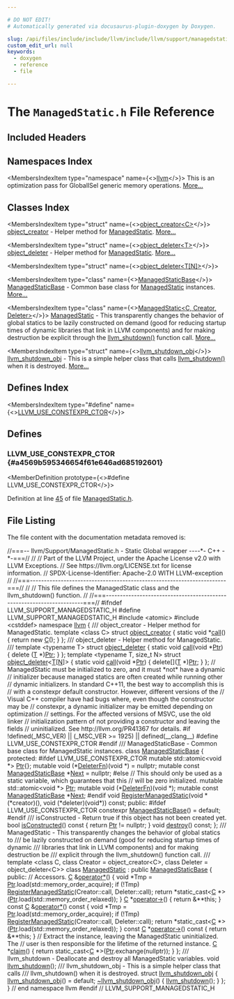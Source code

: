 ```yaml
---

# DO NOT EDIT!
# Automatically generated via docusaurus-plugin-doxygen by Doxygen.

slug: /api/files/include/include/llvm/include/llvm/support/managedstatic-h
custom_edit_url: null
keywords:
  - doxygen
  - reference
  - file

---
```





# The `ManagedStatic.h` File Reference

<DoxygenPage pluginConfig={pluginConfig}>



## Included Headers

<IncludesList>
<IncludesListItem
  filePath="atomic"
  permalink=""
  isLocal="false" />
<IncludesListItem
  filePath="cstddef"
  permalink=""
  isLocal="false" />
</IncludesList>

## Namespaces Index

<MembersIndex>

<MembersIndexItem
  type="namespace"
  name={<><a href="/docs/api/namespaces/llvm">llvm</a></>}>
This is an optimization pass for GlobalISel generic memory operations. <a href="/docs/api/namespaces/llvm/#details">More...</a>
</MembersIndexItem>

</MembersIndex>

## Classes Index

<MembersIndex>

<MembersIndexItem
  type="struct"
  name={<><a href="/docs/api/structs/llvm/object-creator">object_creator&lt;C&gt;</a></>}>
<a href="/docs/api/structs/llvm/object-creator">object&#95;creator</a> - Helper method for <a href="/docs/api/classes/llvm/managedstatic">ManagedStatic</a>. <a href="/docs/api/structs/llvm/object-creator/#details">More...</a>
</MembersIndexItem>

<MembersIndexItem
  type="struct"
  name={<><a href="/docs/api/structs/llvm/object-deleter">object_deleter&lt;T&gt;</a></>}>
<a href="/docs/api/structs/llvm/object-deleter">object&#95;deleter</a> - Helper method for <a href="/docs/api/classes/llvm/managedstatic">ManagedStatic</a>. <a href="/docs/api/structs/llvm/object-deleter/#details">More...</a>
</MembersIndexItem>

<MembersIndexItem
  type="struct"
  name={<><a href="/docs/api/structs/llvm/object-deleter-d1db5e2869ffd4ae3eba61b54c182667">object_deleter&lt;T[N]&gt;</a></>}>
</MembersIndexItem>

<MembersIndexItem
  type="class"
  name={<><a href="/docs/api/classes/llvm/managedstaticbase">ManagedStaticBase</a></>}>
<a href="/docs/api/classes/llvm/managedstaticbase">ManagedStaticBase</a> - Common base class for <a href="/docs/api/classes/llvm/managedstatic">ManagedStatic</a> instances. <a href="/docs/api/classes/llvm/managedstaticbase/#details">More...</a>
</MembersIndexItem>

<MembersIndexItem
  type="class"
  name={<><a href="/docs/api/classes/llvm/managedstatic">ManagedStatic&lt;C, Creator, Deleter&gt;</a></>}>
<a href="/docs/api/classes/llvm/managedstatic">ManagedStatic</a> - This transparently changes the behavior of global statics to be lazily constructed on demand (good for reducing startup times of dynamic libraries that link in LLVM components) and for making destruction be explicit through the <a href="/docs/api/namespaces/llvm/#ac27f7fe6f1543ef516aa0998bad20335">llvm&#95;shutdown()</a> function call. <a href="/docs/api/classes/llvm/managedstatic/#details">More...</a>
</MembersIndexItem>

<MembersIndexItem
  type="struct"
  name={<><a href="/docs/api/structs/llvm/llvm-shutdown-obj">llvm_shutdown_obj</a></>}>
<a href="/docs/api/structs/llvm/llvm-shutdown-obj">llvm&#95;shutdown&#95;obj</a> - This is a simple helper class that calls <a href="/docs/api/namespaces/llvm/#ac27f7fe6f1543ef516aa0998bad20335">llvm&#95;shutdown()</a> when it is destroyed. <a href="/docs/api/structs/llvm/llvm-shutdown-obj/#details">More...</a>
</MembersIndexItem>

</MembersIndex>

## Defines Index

<MembersIndex>

<MembersIndexItem
  type="#define"
  name={<><a href="#a4569b595346654f61e646ad685192601">LLVM&#95;USE&#95;CONSTEXPR&#95;CTOR</a></>}>
</MembersIndexItem>

</MembersIndex>


<SectionDefinition>

## Defines

### LLVM&#95;USE&#95;CONSTEXPR&#95;CTOR {#a4569b595346654f61e646ad685192601}

<MemberDefinition
  prototype={<>#define LLVM&#95;USE&#95;CONSTEXPR&#95;CTOR</>}>

Definition at line <a href="#l00045">45</a> of file <a href="/docs/api/files/include/include/llvm/include/llvm/support/managedstatic-h">ManagedStatic.h</a>.
</MemberDefinition>

</SectionDefinition>

## File Listing

The file content with the documentation metadata removed is:

<ProgramListing>

<Link id="l00001" /><CodeLine lineNumber="1"><Highlight kind="comment">//===-- llvm/Support/ManagedStatic.h - Static Global wrapper ----&#42;- C++ -&#42;-===//</Highlight><Highlight kind="normal"></Highlight></CodeLine>
<Link id="l00002" /><CodeLine lineNumber="2"><Highlight kind="normal"></Highlight><Highlight kind="comment">//</Highlight><Highlight kind="normal"></Highlight></CodeLine>
<Link id="l00003" /><CodeLine lineNumber="3"><Highlight kind="normal"></Highlight><Highlight kind="comment">// Part of the LLVM Project, under the Apache License v2.0 with LLVM Exceptions.</Highlight><Highlight kind="normal"></Highlight></CodeLine>
<Link id="l00004" /><CodeLine lineNumber="4"><Highlight kind="normal"></Highlight><Highlight kind="comment">// See https://llvm.org/LICENSE.txt for license information.</Highlight><Highlight kind="normal"></Highlight></CodeLine>
<Link id="l00005" /><CodeLine lineNumber="5"><Highlight kind="normal"></Highlight><Highlight kind="comment">// SPDX-License-Identifier: Apache-2.0 WITH LLVM-exception</Highlight><Highlight kind="normal"></Highlight></CodeLine>
<Link id="l00006" /><CodeLine lineNumber="6"><Highlight kind="normal"></Highlight><Highlight kind="comment">//</Highlight><Highlight kind="normal"></Highlight></CodeLine>
<Link id="l00007" /><CodeLine lineNumber="7"><Highlight kind="normal"></Highlight><Highlight kind="comment">//===----------------------------------------------------------------------===//</Highlight><Highlight kind="normal"></Highlight></CodeLine>
<Link id="l00008" /><CodeLine lineNumber="8"><Highlight kind="normal"></Highlight><Highlight kind="comment">//</Highlight><Highlight kind="normal"></Highlight></CodeLine>
<Link id="l00009" /><CodeLine lineNumber="9"><Highlight kind="normal"></Highlight><Highlight kind="comment">// This file defines the ManagedStatic class and the llvm&#95;shutdown() function.</Highlight><Highlight kind="normal"></Highlight></CodeLine>
<Link id="l00010" /><CodeLine lineNumber="10"><Highlight kind="normal"></Highlight><Highlight kind="comment">//</Highlight><Highlight kind="normal"></Highlight></CodeLine>
<Link id="l00011" /><CodeLine lineNumber="11"><Highlight kind="normal"></Highlight><Highlight kind="comment">//===----------------------------------------------------------------------===//</Highlight><Highlight kind="normal"></Highlight></CodeLine>
<Link id="l00012" /><CodeLine lineNumber="12"><Highlight kind="normal"></Highlight></CodeLine>
<Link id="l00013" /><CodeLine lineNumber="13"><Highlight kind="normal"></Highlight><Highlight kind="preprocessor">#ifndef LLVM&#95;SUPPORT&#95;MANAGEDSTATIC&#95;H</Highlight><Highlight kind="normal"></Highlight></CodeLine>
<Link id="l00014" /><CodeLine lineNumber="14"><Highlight kind="normal"></Highlight><Highlight kind="preprocessor">#define LLVM&#95;SUPPORT&#95;MANAGEDSTATIC&#95;H</Highlight><Highlight kind="normal"></Highlight></CodeLine>
<Link id="l00015" /><CodeLine lineNumber="15"><Highlight kind="normal"></Highlight></CodeLine>
<Link id="l00016" /><CodeLine lineNumber="16"><Highlight kind="normal"></Highlight><Highlight kind="preprocessor">#include &lt;atomic&gt;</Highlight><Highlight kind="normal"></Highlight></CodeLine>
<Link id="l00017" /><CodeLine lineNumber="17"><Highlight kind="normal"></Highlight><Highlight kind="preprocessor">#include &lt;cstddef&gt;</Highlight><Highlight kind="normal"></Highlight></CodeLine>
<Link id="l00018" /><CodeLine lineNumber="18"><Highlight kind="normal"></Highlight></CodeLine>
<Link id="l00019" /><CodeLine lineNumber="19"><Highlight kind="normal"></Highlight><Highlight kind="keyword">namespace </Highlight><Highlight kind="normal"><a href="/docs/api/namespaces/llvm">llvm</a> &#123;</Highlight></CodeLine>
<Link id="l00020" /><CodeLine lineNumber="20"><Highlight kind="normal"></Highlight><Highlight kind="comment"></Highlight></CodeLine>
<Link id="l00021" /><CodeLine lineNumber="21"><Highlight kind="comment">/// object&#95;creator - Helper method for ManagedStatic.</Highlight><Highlight kind="normal"></Highlight></CodeLine>
<Link id="l00022" /><CodeLine lineNumber="22" lineLink="/docs/api/structs/llvm/object-creator"><Highlight kind="normal"></Highlight><Highlight kind="keyword">template</Highlight><Highlight kind="normal"> &lt;</Highlight><Highlight kind="keyword">class</Highlight><Highlight kind="normal"> C&gt; </Highlight><Highlight kind="keyword">struct </Highlight><Highlight kind="normal"><a href="/docs/api/structs/llvm/object-creator">object&#95;creator</a> &#123;</Highlight></CodeLine>
<Link id="l00023" /><CodeLine lineNumber="23" lineLink="/docs/api/structs/llvm/object-creator/#ae1dbab24fb3abd06f0e7dbf34f696cd8"><Highlight kind="normal">  </Highlight><Highlight kind="keyword">static</Highlight><Highlight kind="normal"> </Highlight><Highlight kind="keywordtype">void</Highlight><Highlight kind="normal"> &#42;<a href="/docs/api/structs/llvm/object-creator/#ae1dbab24fb3abd06f0e7dbf34f696cd8">call</a>() &#123; </Highlight><Highlight kind="keywordflow">return</Highlight><Highlight kind="normal"> </Highlight><Highlight kind="keyword">new</Highlight><Highlight kind="normal"> <a href="/docs/api/namespaces/llvm/callingconv/#ac6aa1387c4375260e2468eb5a77fdb4cafd841a49aec1539bc88abc8ff9e170fb">C</a>(); &#125;</Highlight></CodeLine>
<Link id="l00024" /><CodeLine lineNumber="24"><Highlight kind="normal">&#125;;</Highlight></CodeLine>
<Link id="l00025" /><CodeLine lineNumber="25"><Highlight kind="normal"></Highlight><Highlight kind="comment"></Highlight></CodeLine>
<Link id="l00026" /><CodeLine lineNumber="26"><Highlight kind="comment">/// object&#95;deleter - Helper method for ManagedStatic.</Highlight></CodeLine>
<Link id="l00027" /><CodeLine lineNumber="27"><Highlight kind="comment">///</Highlight><Highlight kind="normal"></Highlight></CodeLine>
<Link id="l00028" /><CodeLine lineNumber="28" lineLink="/docs/api/structs/llvm/object-deleter"><Highlight kind="normal"></Highlight><Highlight kind="keyword">template</Highlight><Highlight kind="normal"> &lt;</Highlight><Highlight kind="keyword">typename</Highlight><Highlight kind="normal"> T&gt; </Highlight><Highlight kind="keyword">struct </Highlight><Highlight kind="normal"><a href="/docs/api/structs/llvm/object-deleter">object&#95;deleter</a> &#123;</Highlight></CodeLine>
<Link id="l00029" /><CodeLine lineNumber="29" lineLink="/docs/api/structs/llvm/object-deleter/#a9fa985c43caa3985bff5096731430d09"><Highlight kind="normal">  </Highlight><Highlight kind="keyword">static</Highlight><Highlight kind="normal"> </Highlight><Highlight kind="keywordtype">void</Highlight><Highlight kind="normal"> <a href="/docs/api/structs/llvm/object-deleter/#a9fa985c43caa3985bff5096731430d09">call</a>(</Highlight><Highlight kind="keywordtype">void</Highlight><Highlight kind="normal"> &#42;<a href="/docs/api/files/lib/lib/analysis/targetlibraryinfo-cpp/#aca185e6d0e9f423dbb24440206454872a11dbf501abf829b3ab7049c2d3a8a053">Ptr</a>) &#123; </Highlight><Highlight kind="keyword">delete</Highlight><Highlight kind="normal"> (<a href="/docs/api/files/lib/lib/target/lib/target/mips/mips16isellowering-cpp/#a0acb682b8260ab1c60b918599864e2e5">T</a> &#42;)<a href="/docs/api/files/lib/lib/analysis/targetlibraryinfo-cpp/#aca185e6d0e9f423dbb24440206454872a11dbf501abf829b3ab7049c2d3a8a053">Ptr</a>; &#125;</Highlight></CodeLine>
<Link id="l00030" /><CodeLine lineNumber="30"><Highlight kind="normal">&#125;;</Highlight></CodeLine>
<Link id="l00031" /><CodeLine lineNumber="31" lineLink="/docs/api/structs/llvm/object-deleter-d1db5e2869ffd4ae3eba61b54c182667"><Highlight kind="normal"></Highlight><Highlight kind="keyword">template</Highlight><Highlight kind="normal"> &lt;</Highlight><Highlight kind="keyword">typename</Highlight><Highlight kind="normal"> T, </Highlight><Highlight kind="keywordtype">size&#95;t</Highlight><Highlight kind="normal"> N&gt; </Highlight><Highlight kind="keyword">struct </Highlight><Highlight kind="normal"><a href="/docs/api/structs/llvm/object-deleter">object&#95;deleter</a>&lt;<a href="/docs/api/files/lib/lib/target/lib/target/mips/mips16isellowering-cpp/#a0acb682b8260ab1c60b918599864e2e5">T</a>&#91;<a href="/docs/api/files/lib/lib/support/regcomp-c/#a0240ac851181b84ac374872dc5434ee4">N</a>&#93;&gt; &#123;</Highlight></CodeLine>
<Link id="l00032" /><CodeLine lineNumber="32" lineLink="/docs/api/structs/llvm/object-deleter-d1db5e2869ffd4ae3eba61b54c182667/#a24a48179fa3cc74e6cefafc398b71901"><Highlight kind="normal">  </Highlight><Highlight kind="keyword">static</Highlight><Highlight kind="normal"> </Highlight><Highlight kind="keywordtype">void</Highlight><Highlight kind="normal"> <a href="/docs/api/structs/llvm/object-deleter-d1db5e2869ffd4ae3eba61b54c182667/#a24a48179fa3cc74e6cefafc398b71901">call</a>(</Highlight><Highlight kind="keywordtype">void</Highlight><Highlight kind="normal"> &#42;<a href="/docs/api/files/lib/lib/analysis/targetlibraryinfo-cpp/#aca185e6d0e9f423dbb24440206454872a11dbf501abf829b3ab7049c2d3a8a053">Ptr</a>) &#123; </Highlight><Highlight kind="keyword">delete</Highlight><Highlight kind="normal">&#91;&#93;(<a href="/docs/api/files/lib/lib/target/lib/target/mips/mips16isellowering-cpp/#a0acb682b8260ab1c60b918599864e2e5">T</a> &#42;)<a href="/docs/api/files/lib/lib/analysis/targetlibraryinfo-cpp/#aca185e6d0e9f423dbb24440206454872a11dbf501abf829b3ab7049c2d3a8a053">Ptr</a>; &#125;</Highlight></CodeLine>
<Link id="l00033" /><CodeLine lineNumber="33"><Highlight kind="normal">&#125;;</Highlight></CodeLine>
<Link id="l00034" /><CodeLine lineNumber="34"><Highlight kind="normal"></Highlight></CodeLine>
<Link id="l00035" /><CodeLine lineNumber="35"><Highlight kind="normal"></Highlight><Highlight kind="comment">// ManagedStatic must be initialized to zero, and it must &#42;not&#42; have a dynamic</Highlight><Highlight kind="normal"></Highlight></CodeLine>
<Link id="l00036" /><CodeLine lineNumber="36"><Highlight kind="normal"></Highlight><Highlight kind="comment">// initializer because managed statics are often created while running other</Highlight><Highlight kind="normal"></Highlight></CodeLine>
<Link id="l00037" /><CodeLine lineNumber="37"><Highlight kind="normal"></Highlight><Highlight kind="comment">// dynamic initializers. In standard C++11, the best way to accomplish this is</Highlight><Highlight kind="normal"></Highlight></CodeLine>
<Link id="l00038" /><CodeLine lineNumber="38"><Highlight kind="normal"></Highlight><Highlight kind="comment">// with a constexpr default constructor. However, different versions of the</Highlight><Highlight kind="normal"></Highlight></CodeLine>
<Link id="l00039" /><CodeLine lineNumber="39"><Highlight kind="normal"></Highlight><Highlight kind="comment">// Visual C++ compiler have had bugs where, even though the constructor may be</Highlight><Highlight kind="normal"></Highlight></CodeLine>
<Link id="l00040" /><CodeLine lineNumber="40"><Highlight kind="normal"></Highlight><Highlight kind="comment">// constexpr, a dynamic initializer may be emitted depending on optimization</Highlight><Highlight kind="normal"></Highlight></CodeLine>
<Link id="l00041" /><CodeLine lineNumber="41"><Highlight kind="normal"></Highlight><Highlight kind="comment">// settings. For the affected versions of MSVC, use the old linker</Highlight><Highlight kind="normal"></Highlight></CodeLine>
<Link id="l00042" /><CodeLine lineNumber="42"><Highlight kind="normal"></Highlight><Highlight kind="comment">// initialization pattern of not providing a constructor and leaving the fields</Highlight><Highlight kind="normal"></Highlight></CodeLine>
<Link id="l00043" /><CodeLine lineNumber="43"><Highlight kind="normal"></Highlight><Highlight kind="comment">// uninitialized. See http://llvm.org/PR41367 for details.</Highlight><Highlight kind="normal"></Highlight></CodeLine>
<Link id="l00044" /><CodeLine lineNumber="44"><Highlight kind="normal"></Highlight><Highlight kind="preprocessor">#if !defined(&#95;MSC&#95;VER) || (&#95;MSC&#95;VER &gt;= 1925) || defined(&#95;&#95;clang&#95;&#95;)</Highlight><Highlight kind="normal"></Highlight></CodeLine>
<Link id="l00045" /><CodeLine lineNumber="45" lineLink="#a4569b595346654f61e646ad685192601"><Highlight kind="normal"></Highlight><Highlight kind="preprocessor">#define LLVM&#95;USE&#95;CONSTEXPR&#95;CTOR</Highlight><Highlight kind="normal"></Highlight></CodeLine>
<Link id="l00046" /><CodeLine lineNumber="46"><Highlight kind="normal"></Highlight><Highlight kind="preprocessor">#endif</Highlight><Highlight kind="normal"></Highlight></CodeLine>
<Link id="l00047" /><CodeLine lineNumber="47"><Highlight kind="normal"></Highlight><Highlight kind="comment"></Highlight></CodeLine>
<Link id="l00048" /><CodeLine lineNumber="48"><Highlight kind="comment">/// ManagedStaticBase - Common base class for ManagedStatic instances.</Highlight><Highlight kind="normal"></Highlight></CodeLine>
<Link id="l00049" /><CodeLine lineNumber="49" lineLink="/docs/api/classes/llvm/managedstaticbase"><Highlight kind="normal"></Highlight><Highlight kind="keyword">class </Highlight><Highlight kind="normal"><a href="/docs/api/classes/llvm/managedstaticbase/#a1e8cb3305a149ad3cfe1d526bd7cf5de">ManagedStaticBase</a> &#123;</Highlight></CodeLine>
<Link id="l00050" /><CodeLine lineNumber="50"><Highlight kind="normal"></Highlight><Highlight kind="keyword">protected</Highlight><Highlight kind="normal">:</Highlight></CodeLine>
<Link id="l00051" /><CodeLine lineNumber="51"><Highlight kind="normal"></Highlight><Highlight kind="preprocessor">#ifdef LLVM&#95;USE&#95;CONSTEXPR&#95;CTOR</Highlight><Highlight kind="normal"></Highlight></CodeLine>
<Link id="l00052" /><CodeLine lineNumber="52" lineLink="/docs/api/classes/llvm/managedstaticbase/#a50919239317978cb5ea4ffb91f753918"><Highlight kind="normal">  </Highlight><Highlight kind="keyword">mutable</Highlight><Highlight kind="normal"> std::atomic&lt;void &#42;&gt; <a href="/docs/api/classes/llvm/managedstaticbase/#a50919239317978cb5ea4ffb91f753918">Ptr</a>&#123;&#125;;</Highlight></CodeLine>
<Link id="l00053" /><CodeLine lineNumber="53" lineLink="/docs/api/classes/llvm/managedstaticbase/#a2d05e80d2397311d8d748484768dd537"><Highlight kind="normal">  </Highlight><Highlight kind="keyword">mutable</Highlight><Highlight kind="normal"> void (&#42;<a href="/docs/api/classes/llvm/managedstaticbase/#a2d05e80d2397311d8d748484768dd537">DeleterFn</a>)(</Highlight><Highlight kind="keywordtype">void</Highlight><Highlight kind="normal"> &#42;) = </Highlight><Highlight kind="keyword">nullptr</Highlight><Highlight kind="normal">;</Highlight></CodeLine>
<Link id="l00054" /><CodeLine lineNumber="54" lineLink="/docs/api/classes/llvm/managedstaticbase/#a2e7c1cf0ea51e0bef7f9f6714af3ce51"><Highlight kind="normal">  </Highlight><Highlight kind="keyword">mutable</Highlight><Highlight kind="normal"> </Highlight><Highlight kind="keyword">const</Highlight><Highlight kind="normal"> <a href="/docs/api/classes/llvm/managedstaticbase/#a1e8cb3305a149ad3cfe1d526bd7cf5de">ManagedStaticBase</a> &#42;<a href="/docs/api/classes/llvm/managedstaticbase/#a2e7c1cf0ea51e0bef7f9f6714af3ce51">Next</a> = </Highlight><Highlight kind="keyword">nullptr</Highlight><Highlight kind="normal">;</Highlight></CodeLine>
<Link id="l00055" /><CodeLine lineNumber="55"><Highlight kind="normal"></Highlight><Highlight kind="preprocessor">#else</Highlight><Highlight kind="normal"></Highlight></CodeLine>
<Link id="l00056" /><CodeLine lineNumber="56"><Highlight kind="normal">  </Highlight><Highlight kind="comment">// This should only be used as a static variable, which guarantees that this</Highlight><Highlight kind="normal"></Highlight></CodeLine>
<Link id="l00057" /><CodeLine lineNumber="57"><Highlight kind="normal">  </Highlight><Highlight kind="comment">// will be zero initialized.</Highlight><Highlight kind="normal"></Highlight></CodeLine>
<Link id="l00058" /><CodeLine lineNumber="58"><Highlight kind="normal">  </Highlight><Highlight kind="keyword">mutable</Highlight><Highlight kind="normal"> std::atomic&lt;void &#42;&gt; <a href="/docs/api/classes/llvm/managedstaticbase/#a50919239317978cb5ea4ffb91f753918">Ptr</a>;</Highlight></CodeLine>
<Link id="l00059" /><CodeLine lineNumber="59"><Highlight kind="normal">  </Highlight><Highlight kind="keyword">mutable</Highlight><Highlight kind="normal"> void (&#42;<a href="/docs/api/classes/llvm/managedstaticbase/#a2d05e80d2397311d8d748484768dd537">DeleterFn</a>)(</Highlight><Highlight kind="keywordtype">void</Highlight><Highlight kind="normal"> &#42;);</Highlight></CodeLine>
<Link id="l00060" /><CodeLine lineNumber="60"><Highlight kind="normal">  </Highlight><Highlight kind="keyword">mutable</Highlight><Highlight kind="normal"> </Highlight><Highlight kind="keyword">const</Highlight><Highlight kind="normal"> <a href="/docs/api/classes/llvm/managedstaticbase/#a1e8cb3305a149ad3cfe1d526bd7cf5de">ManagedStaticBase</a> &#42;<a href="/docs/api/classes/llvm/managedstaticbase/#a2e7c1cf0ea51e0bef7f9f6714af3ce51">Next</a>;</Highlight></CodeLine>
<Link id="l00061" /><CodeLine lineNumber="61"><Highlight kind="normal"></Highlight><Highlight kind="preprocessor">#endif</Highlight><Highlight kind="normal"></Highlight></CodeLine>
<Link id="l00062" /><CodeLine lineNumber="62"><Highlight kind="normal"></Highlight></CodeLine>
<Link id="l00063" /><CodeLine lineNumber="63"><Highlight kind="normal">  </Highlight><Highlight kind="keywordtype">void</Highlight><Highlight kind="normal"> <a href="/docs/api/classes/llvm/managedstaticbase/#a0455c2e6ef911ce3116fceb21d68c44c">RegisterManagedStatic</a>(</Highlight><Highlight kind="keywordtype">void</Highlight><Highlight kind="normal"> &#42;(&#42;creator)(), </Highlight><Highlight kind="keywordtype">void</Highlight><Highlight kind="normal"> (&#42;deleter)(</Highlight><Highlight kind="keywordtype">void</Highlight><Highlight kind="normal">&#42;)) </Highlight><Highlight kind="keyword">const</Highlight><Highlight kind="normal">;</Highlight></CodeLine>
<Link id="l00064" /><CodeLine lineNumber="64"><Highlight kind="normal"></Highlight></CodeLine>
<Link id="l00065" /><CodeLine lineNumber="65"><Highlight kind="normal"></Highlight><Highlight kind="keyword">public</Highlight><Highlight kind="normal">:</Highlight></CodeLine>
<Link id="l00066" /><CodeLine lineNumber="66"><Highlight kind="normal"></Highlight><Highlight kind="preprocessor">#ifdef LLVM&#95;USE&#95;CONSTEXPR&#95;CTOR</Highlight><Highlight kind="normal"></Highlight></CodeLine>
<Link id="l00067" /><CodeLine lineNumber="67" lineLink="/docs/api/classes/llvm/managedstaticbase/#a1e8cb3305a149ad3cfe1d526bd7cf5de"><Highlight kind="normal">  </Highlight><Highlight kind="keyword">constexpr</Highlight><Highlight kind="normal"> <a href="/docs/api/classes/llvm/managedstaticbase/#a1e8cb3305a149ad3cfe1d526bd7cf5de">ManagedStaticBase</a>() = </Highlight><Highlight kind="keywordflow">default</Highlight><Highlight kind="normal">;</Highlight></CodeLine>
<Link id="l00068" /><CodeLine lineNumber="68"><Highlight kind="normal"></Highlight><Highlight kind="preprocessor">#endif</Highlight><Highlight kind="normal"></Highlight></CodeLine>
<Link id="l00069" /><CodeLine lineNumber="69"><Highlight kind="normal"></Highlight><Highlight kind="comment"></Highlight></CodeLine>
<Link id="l00070" /><CodeLine lineNumber="70"><Highlight kind="comment">  /// isConstructed - Return true if this object has not been created yet.</Highlight><Highlight kind="normal"></Highlight></CodeLine>
<Link id="l00071" /><CodeLine lineNumber="71" lineLink="/docs/api/classes/llvm/managedstaticbase/#aad5f1491a2600048898c0e4429b834da"><Highlight kind="normal">  </Highlight><Highlight kind="keywordtype">bool</Highlight><Highlight kind="normal"> <a href="/docs/api/classes/llvm/managedstaticbase/#aad5f1491a2600048898c0e4429b834da">isConstructed</a>()</Highlight><Highlight kind="keyword"> const </Highlight><Highlight kind="normal">&#123; </Highlight><Highlight kind="keywordflow">return</Highlight><Highlight kind="normal"> <a href="/docs/api/classes/llvm/managedstaticbase/#a50919239317978cb5ea4ffb91f753918">Ptr</a> != </Highlight><Highlight kind="keyword">nullptr</Highlight><Highlight kind="normal">; &#125;</Highlight></CodeLine>
<Link id="l00072" /><CodeLine lineNumber="72"><Highlight kind="normal"></Highlight></CodeLine>
<Link id="l00073" /><CodeLine lineNumber="73"><Highlight kind="normal">  </Highlight><Highlight kind="keywordtype">void</Highlight><Highlight kind="normal"> <a href="/docs/api/classes/llvm/managedstaticbase/#ac73eaf69bd83e867f9ad27fc7251b79c">destroy</a>() </Highlight><Highlight kind="keyword">const</Highlight><Highlight kind="normal">;</Highlight></CodeLine>
<Link id="l00074" /><CodeLine lineNumber="74"><Highlight kind="normal">&#125;;</Highlight></CodeLine>
<Link id="l00075" /><CodeLine lineNumber="75"><Highlight kind="normal"></Highlight><Highlight kind="comment"></Highlight></CodeLine>
<Link id="l00076" /><CodeLine lineNumber="76"><Highlight kind="comment">/// ManagedStatic - This transparently changes the behavior of global statics to</Highlight></CodeLine>
<Link id="l00077" /><CodeLine lineNumber="77"><Highlight kind="comment">/// be lazily constructed on demand (good for reducing startup times of dynamic</Highlight></CodeLine>
<Link id="l00078" /><CodeLine lineNumber="78"><Highlight kind="comment">/// libraries that link in LLVM components) and for making destruction be</Highlight></CodeLine>
<Link id="l00079" /><CodeLine lineNumber="79"><Highlight kind="comment">/// explicit through the llvm&#95;shutdown() function call.</Highlight></CodeLine>
<Link id="l00080" /><CodeLine lineNumber="80"><Highlight kind="comment">///</Highlight><Highlight kind="normal"></Highlight></CodeLine>
<Link id="l00081" /><CodeLine lineNumber="81"><Highlight kind="normal"></Highlight><Highlight kind="keyword">template</Highlight><Highlight kind="normal"> &lt;</Highlight><Highlight kind="keyword">class</Highlight><Highlight kind="normal"> C, </Highlight><Highlight kind="keyword">class</Highlight><Highlight kind="normal"> Creator = </Highlight><Highlight kind="keywordtype">object</Highlight><Highlight kind="normal">&#95;creator&lt;C&gt;,</Highlight></CodeLine>
<Link id="l00082" /><CodeLine lineNumber="82"><Highlight kind="normal">          </Highlight><Highlight kind="keyword">class</Highlight><Highlight kind="normal"> Deleter = </Highlight><Highlight kind="keywordtype">object</Highlight><Highlight kind="normal">&#95;deleter&lt;C&gt;&gt;</Highlight></CodeLine>
<Link id="l00083" /><CodeLine lineNumber="83" lineLink="/docs/api/classes/llvm/managedstatic"><Highlight kind="normal"></Highlight><Highlight kind="keyword">class </Highlight><Highlight kind="normal"><a href="/docs/api/classes/llvm/managedstatic">ManagedStatic</a> : </Highlight><Highlight kind="keyword">public</Highlight><Highlight kind="normal"> <a href="/docs/api/classes/llvm/managedstaticbase/#a1e8cb3305a149ad3cfe1d526bd7cf5de">ManagedStaticBase</a> &#123;</Highlight></CodeLine>
<Link id="l00084" /><CodeLine lineNumber="84"><Highlight kind="normal"></Highlight><Highlight kind="keyword">public</Highlight><Highlight kind="normal">:</Highlight></CodeLine>
<Link id="l00085" /><CodeLine lineNumber="85"><Highlight kind="normal">  </Highlight><Highlight kind="comment">// Accessors.</Highlight><Highlight kind="normal"></Highlight></CodeLine>
<Link id="l00086" /><CodeLine lineNumber="86" lineLink="/docs/api/classes/llvm/managedstatic/#aa3728b34e39bbece3e51c8e7d01768f1"><Highlight kind="normal">  <a href="/docs/api/namespaces/llvm/callingconv/#ac6aa1387c4375260e2468eb5a77fdb4cafd841a49aec1539bc88abc8ff9e170fb">C</a> &amp;<a href="/docs/api/classes/llvm/managedstatic/#aa3728b34e39bbece3e51c8e7d01768f1">operator&#42;</a>() &#123;</Highlight></CodeLine>
<Link id="l00087" /><CodeLine lineNumber="87"><Highlight kind="normal">    </Highlight><Highlight kind="keywordtype">void</Highlight><Highlight kind="normal"> &#42;Tmp = <a href="/docs/api/classes/llvm/managedstaticbase/#a50919239317978cb5ea4ffb91f753918">Ptr</a>.load(std::memory&#95;order&#95;acquire);</Highlight></CodeLine>
<Link id="l00088" /><CodeLine lineNumber="88"><Highlight kind="normal">    </Highlight><Highlight kind="keywordflow">if</Highlight><Highlight kind="normal"> (!Tmp)</Highlight></CodeLine>
<Link id="l00089" /><CodeLine lineNumber="89"><Highlight kind="normal">      <a href="/docs/api/classes/llvm/managedstaticbase/#a0455c2e6ef911ce3116fceb21d68c44c">RegisterManagedStatic</a>(Creator::call, Deleter::call);</Highlight></CodeLine>
<Link id="l00090" /><CodeLine lineNumber="90"><Highlight kind="normal"></Highlight></CodeLine>
<Link id="l00091" /><CodeLine lineNumber="91"><Highlight kind="normal">    </Highlight><Highlight kind="keywordflow">return</Highlight><Highlight kind="normal"> &#42;</Highlight><Highlight kind="keyword">static&#95;cast&lt;</Highlight><Highlight kind="normal"><a href="/docs/api/namespaces/llvm/callingconv/#ac6aa1387c4375260e2468eb5a77fdb4cafd841a49aec1539bc88abc8ff9e170fb">C</a> &#42;</Highlight><Highlight kind="keyword">&gt;</Highlight><Highlight kind="normal">(<a href="/docs/api/classes/llvm/managedstaticbase/#a50919239317978cb5ea4ffb91f753918">Ptr</a>.load(std::memory&#95;order&#95;relaxed));</Highlight></CodeLine>
<Link id="l00092" /><CodeLine lineNumber="92"><Highlight kind="normal">  &#125;</Highlight></CodeLine>
<Link id="l00093" /><CodeLine lineNumber="93"><Highlight kind="normal"></Highlight></CodeLine>
<Link id="l00094" /><CodeLine lineNumber="94" lineLink="/docs/api/classes/llvm/managedstatic/#a7b03b3684d5e718a4bcd69b9acda4f7d"><Highlight kind="normal">  <a href="/docs/api/namespaces/llvm/callingconv/#ac6aa1387c4375260e2468eb5a77fdb4cafd841a49aec1539bc88abc8ff9e170fb">C</a> &#42;<a href="/docs/api/classes/llvm/managedstatic/#a7b03b3684d5e718a4bcd69b9acda4f7d">operator-&gt;</a>() &#123; </Highlight><Highlight kind="keywordflow">return</Highlight><Highlight kind="normal"> &amp;&#42;&#42;</Highlight><Highlight kind="keyword">this</Highlight><Highlight kind="normal">; &#125;</Highlight></CodeLine>
<Link id="l00095" /><CodeLine lineNumber="95"><Highlight kind="normal"></Highlight></CodeLine>
<Link id="l00096" /><CodeLine lineNumber="96" lineLink="/docs/api/classes/llvm/managedstatic/#a2e5d0ddf6ef6f87222216489d4ee4fe2"><Highlight kind="normal">  </Highlight><Highlight kind="keyword">const</Highlight><Highlight kind="normal"> <a href="/docs/api/namespaces/llvm/callingconv/#ac6aa1387c4375260e2468eb5a77fdb4cafd841a49aec1539bc88abc8ff9e170fb">C</a> &amp;<a href="/docs/api/classes/llvm/managedstatic/#a2e5d0ddf6ef6f87222216489d4ee4fe2">operator&#42;</a>()</Highlight><Highlight kind="keyword"> const </Highlight><Highlight kind="normal">&#123;</Highlight></CodeLine>
<Link id="l00097" /><CodeLine lineNumber="97"><Highlight kind="normal">    </Highlight><Highlight kind="keywordtype">void</Highlight><Highlight kind="normal"> &#42;Tmp = <a href="/docs/api/classes/llvm/managedstaticbase/#a50919239317978cb5ea4ffb91f753918">Ptr</a>.load(std::memory&#95;order&#95;acquire);</Highlight></CodeLine>
<Link id="l00098" /><CodeLine lineNumber="98"><Highlight kind="normal">    </Highlight><Highlight kind="keywordflow">if</Highlight><Highlight kind="normal"> (!Tmp)</Highlight></CodeLine>
<Link id="l00099" /><CodeLine lineNumber="99"><Highlight kind="normal">      <a href="/docs/api/classes/llvm/managedstaticbase/#a0455c2e6ef911ce3116fceb21d68c44c">RegisterManagedStatic</a>(Creator::call, Deleter::call);</Highlight></CodeLine>
<Link id="l00100" /><CodeLine lineNumber="100"><Highlight kind="normal"></Highlight></CodeLine>
<Link id="l00101" /><CodeLine lineNumber="101"><Highlight kind="normal">    </Highlight><Highlight kind="keywordflow">return</Highlight><Highlight kind="normal"> &#42;</Highlight><Highlight kind="keyword">static&#95;cast&lt;</Highlight><Highlight kind="normal"><a href="/docs/api/namespaces/llvm/callingconv/#ac6aa1387c4375260e2468eb5a77fdb4cafd841a49aec1539bc88abc8ff9e170fb">C</a> &#42;</Highlight><Highlight kind="keyword">&gt;</Highlight><Highlight kind="normal">(<a href="/docs/api/classes/llvm/managedstaticbase/#a50919239317978cb5ea4ffb91f753918">Ptr</a>.load(std::memory&#95;order&#95;relaxed));</Highlight></CodeLine>
<Link id="l00102" /><CodeLine lineNumber="102"><Highlight kind="normal">  &#125;</Highlight></CodeLine>
<Link id="l00103" /><CodeLine lineNumber="103"><Highlight kind="normal"></Highlight></CodeLine>
<Link id="l00104" /><CodeLine lineNumber="104" lineLink="/docs/api/classes/llvm/managedstatic/#a133b1d7f3c763e418da1f47ee34ef786"><Highlight kind="normal">  </Highlight><Highlight kind="keyword">const</Highlight><Highlight kind="normal"> <a href="/docs/api/namespaces/llvm/callingconv/#ac6aa1387c4375260e2468eb5a77fdb4cafd841a49aec1539bc88abc8ff9e170fb">C</a> &#42;<a href="/docs/api/classes/llvm/managedstatic/#a133b1d7f3c763e418da1f47ee34ef786">operator-&gt;</a>()</Highlight><Highlight kind="keyword"> const </Highlight><Highlight kind="normal">&#123; </Highlight><Highlight kind="keywordflow">return</Highlight><Highlight kind="normal"> &amp;&#42;&#42;</Highlight><Highlight kind="keyword">this</Highlight><Highlight kind="normal">; &#125;</Highlight></CodeLine>
<Link id="l00105" /><CodeLine lineNumber="105"><Highlight kind="normal"></Highlight></CodeLine>
<Link id="l00106" /><CodeLine lineNumber="106"><Highlight kind="normal">  </Highlight><Highlight kind="comment">// Extract the instance, leaving the ManagedStatic uninitialized. The</Highlight><Highlight kind="normal"></Highlight></CodeLine>
<Link id="l00107" /><CodeLine lineNumber="107"><Highlight kind="normal">  </Highlight><Highlight kind="comment">// user is then responsible for the lifetime of the returned instance.</Highlight><Highlight kind="normal"></Highlight></CodeLine>
<Link id="l00108" /><CodeLine lineNumber="108" lineLink="/docs/api/classes/llvm/managedstatic/#a66f4be65b6c0b6d048bb3126d2c46304"><Highlight kind="normal">  <a href="/docs/api/namespaces/llvm/callingconv/#ac6aa1387c4375260e2468eb5a77fdb4cafd841a49aec1539bc88abc8ff9e170fb">C</a> &#42;<a href="/docs/api/classes/llvm/managedstatic/#a66f4be65b6c0b6d048bb3126d2c46304">claim</a>() &#123;</Highlight></CodeLine>
<Link id="l00109" /><CodeLine lineNumber="109"><Highlight kind="normal">    </Highlight><Highlight kind="keywordflow">return</Highlight><Highlight kind="normal"> </Highlight><Highlight kind="keyword">static&#95;cast&lt;</Highlight><Highlight kind="normal"><a href="/docs/api/namespaces/llvm/callingconv/#ac6aa1387c4375260e2468eb5a77fdb4cafd841a49aec1539bc88abc8ff9e170fb">C</a> &#42;</Highlight><Highlight kind="keyword">&gt;</Highlight><Highlight kind="normal">(<a href="/docs/api/classes/llvm/managedstaticbase/#a50919239317978cb5ea4ffb91f753918">Ptr</a>.exchange(</Highlight><Highlight kind="keyword">nullptr</Highlight><Highlight kind="normal">));</Highlight></CodeLine>
<Link id="l00110" /><CodeLine lineNumber="110"><Highlight kind="normal">  &#125;</Highlight></CodeLine>
<Link id="l00111" /><CodeLine lineNumber="111"><Highlight kind="normal">&#125;;</Highlight></CodeLine>
<Link id="l00112" /><CodeLine lineNumber="112"><Highlight kind="normal"></Highlight><Highlight kind="comment"></Highlight></CodeLine>
<Link id="l00113" /><CodeLine lineNumber="113"><Highlight kind="comment">/// llvm&#95;shutdown - Deallocate and destroy all ManagedStatic variables.</Highlight><Highlight kind="normal"></Highlight></CodeLine>
<Link id="l00114" /><CodeLine lineNumber="114"><Highlight kind="normal"></Highlight><Highlight kind="keywordtype">void</Highlight><Highlight kind="normal"> <a href="/docs/api/namespaces/llvm/#ac27f7fe6f1543ef516aa0998bad20335">llvm&#95;shutdown</a>();</Highlight></CodeLine>
<Link id="l00115" /><CodeLine lineNumber="115"><Highlight kind="normal"></Highlight><Highlight kind="comment"></Highlight></CodeLine>
<Link id="l00116" /><CodeLine lineNumber="116"><Highlight kind="comment">/// llvm&#95;shutdown&#95;obj - This is a simple helper class that calls</Highlight></CodeLine>
<Link id="l00117" /><CodeLine lineNumber="117"><Highlight kind="comment">/// llvm&#95;shutdown() when it is destroyed.</Highlight><Highlight kind="normal"></Highlight></CodeLine>
<Link id="l00118" /><CodeLine lineNumber="118" lineLink="/docs/api/structs/llvm/llvm-shutdown-obj"><Highlight kind="normal"></Highlight><Highlight kind="keyword">struct </Highlight><Highlight kind="normal"><a href="/docs/api/structs/llvm/llvm-shutdown-obj/#aef9457b6bc5008b6170b9c261a3eb71d">llvm&#95;shutdown&#95;obj</a> &#123;</Highlight></CodeLine>
<Link id="l00119" /><CodeLine lineNumber="119" lineLink="/docs/api/structs/llvm/llvm-shutdown-obj/#aef9457b6bc5008b6170b9c261a3eb71d"><Highlight kind="normal">  <a href="/docs/api/structs/llvm/llvm-shutdown-obj/#aef9457b6bc5008b6170b9c261a3eb71d">llvm&#95;shutdown&#95;obj</a>() = </Highlight><Highlight kind="keywordflow">default</Highlight><Highlight kind="normal">;</Highlight></CodeLine>
<Link id="l00120" /><CodeLine lineNumber="120" lineLink="/docs/api/structs/llvm/llvm-shutdown-obj/#a1a7cadfa3ce533d636f731cb4379f3cb"><Highlight kind="normal">  <a href="/docs/api/structs/llvm/llvm-shutdown-obj/#a1a7cadfa3ce533d636f731cb4379f3cb">~llvm&#95;shutdown&#95;obj</a>() &#123; <a href="/docs/api/namespaces/llvm/#ac27f7fe6f1543ef516aa0998bad20335">llvm&#95;shutdown</a>(); &#125;</Highlight></CodeLine>
<Link id="l00121" /><CodeLine lineNumber="121"><Highlight kind="normal">&#125;;</Highlight></CodeLine>
<Link id="l00122" /><CodeLine lineNumber="122"><Highlight kind="normal"></Highlight></CodeLine>
<Link id="l00123" /><CodeLine lineNumber="123"><Highlight kind="normal">&#125; </Highlight><Highlight kind="comment">// end namespace llvm</Highlight><Highlight kind="normal"></Highlight></CodeLine>
<Link id="l00124" /><CodeLine lineNumber="124"><Highlight kind="normal"></Highlight></CodeLine>
<Link id="l00125" /><CodeLine lineNumber="125"><Highlight kind="normal"></Highlight><Highlight kind="preprocessor">#endif </Highlight><Highlight kind="comment">// LLVM&#95;SUPPORT&#95;MANAGEDSTATIC&#95;H</Highlight><Highlight kind="normal"></Highlight></CodeLine>

</ProgramListing>


</DoxygenPage>
